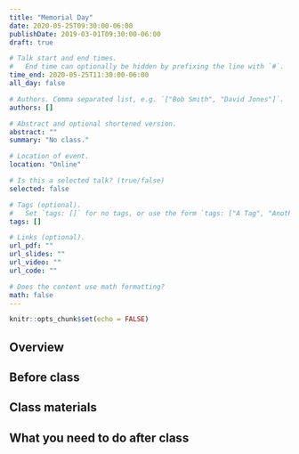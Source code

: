 ```yaml
---
title: "Memorial Day"
date: 2020-05-25T09:30:00-06:00
publishDate: 2019-03-01T09:30:00-06:00
draft: true

# Talk start and end times.
#   End time can optionally be hidden by prefixing the line with `#`.
time_end: 2020-05-25T11:30:00-06:00
all_day: false

# Authors. Comma separated list, e.g. `["Bob Smith", "David Jones"]`.
authors: []

# Abstract and optional shortened version.
abstract: ""
summary: "No class."

# Location of event.
location: "Online"

# Is this a selected talk? (true/false)
selected: false

# Tags (optional).
#   Set `tags: []` for no tags, or use the form `tags: ["A Tag", "Another Tag"]` for one or more tags.
tags: []

# Links (optional).
url_pdf: ""
url_slides: ""
url_video: ""
url_code: ""

# Does the content use math formatting?
math: false
---
```


```r
knitr::opts_chunk$set(echo = FALSE)
```

## Overview


## Before class


## Class materials


## What you need to do after class
